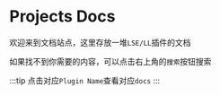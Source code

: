 # Projects Docs

欢迎来到文档站点，这里存放一堆`LSE/LL`插件的文档

如果找不到你需要的内容，可以点击右上角的`搜索`按钮搜索

:::tip
点击对应`Plugin Name`查看对应`docs`
:::
